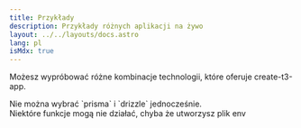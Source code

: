 ```yaml
---
title: Przykłady
description: Przykłady różnych aplikacji na żywo
layout: ../../layouts/docs.astro
lang: pl
isMdx: true
---
```



Możesz wypróbować różne kombinacje technologii, które oferuje create-t3-app.

<Callout type="info">
  Nie można wybrać `prisma` i `drizzle` jednocześnie.
</Callout>

<Form />

<Callout type="warning">
  Niektóre funkcje mogą nie działać, chyba że utworzysz plik env
</Callout>